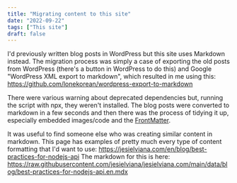 ```yaml
---
title: "Migrating content to this site"
date: "2022-09-22"
tags: ["This site"]
draft: false
---
```

I'd previously written blog posts in WordPress but this site uses Markdown instead. The migration process was simply a case of exporting the old posts from WordPress (there's a button in WordPress to do this) and Google "WordPress XML export to markdown", which resulted in me using this:
https://github.com/lonekorean/wordpress-export-to-markdown

There were various warning about deprecated dependencies but, running the script with npx, they weren't installed.
The blog posts were converted to markdown in a few seconds and then there was the process of tidying it up, especially embedded images/code and the [FrontMatter](https://github.com/timlrx/tailwind-nextjs-starter-blog#frontmatter).

It was useful to find someone else who was creating similar content in markdown. This page has examples of pretty much every type of content formatting that I'd want to use:
https://jesielviana.com/en/blog/best-practices-for-nodejs-api
The markdown for this is here:
https://raw.githubusercontent.com/jesielviana/jesielviana.com/main/data/blog/best-practices-for-nodejs-api.en.mdx